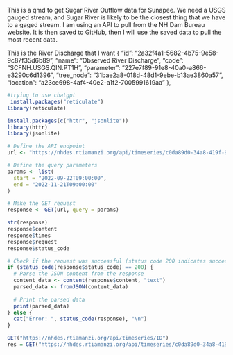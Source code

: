 This is a qmd to get Sugar River Outflow data for Sunapee. We need a USGS gauged stream, and Sugar River is likely to be the closest thing that we have to a gaged stream. I am using an API to pull from the NH Dam Bureau website. It is then saved to GitHub, then I will use the saved data to pull the most recent data. 

This is the River Discharge that I want
{
        "id": "2a32f4a1-5682-4b75-9e58-9c87f35d6b89",
        "name": "Observed River Discharge",
        "code": "SCFNH.USGS.QIN.PT1H",
        "parameter": "227e7f89-91e8-40a0-a866-e3290c6d1396",
        "tree_node": "31bae2a8-018d-48d1-9ebe-b13ae3860a57",
        "location": "a23ce698-4af4-40e2-a1f2-7005991619aa"
    },

```r
#trying to use chatgpt
 install.packages("reticulate")
library(reticulate)
```

```r
install.packages(c("httr", "jsonlite"))
library(httr)
library(jsonlite)

# Define the API endpoint
url <- "https://nhdes.rtiamanzi.org/api/timeseries/c0da89d0-34a8-419f-9864-746658cbd524/values/?start=2022-09-22T09:00:00&end=2022-11-21T09:00:00"

# Define the query parameters
params <- list(
  start = "2022-09-22T09:00:00",
  end = "2022-11-21T09:00:00"
)

# Make the GET request
response <- GET(url, query = params)

str(response)
response$content
response$times
response$request
response$status_code

# Check if the request was successful (status code 200 indicates success)
if (status_code(response$status_code) == 200) {
  # Parse the JSON content from the response
  content_data <- content(response$content, "text")
  parsed_data <- fromJSON(content_data)
  
  # Print the parsed data
  print(parsed_data)
} else {
  cat("Error: ", status_code(response), "\n")
}

GET("https://nhdes.rtiamanzi.org/api/timeseries/ID")
res = GET("https://nhdes.rtiamanzi.org/api/timeseries/c0da89d0-34a8-419f-9864-746658cbd524/values/?start=2022-09-22T09:00:00&end=2022-11-21T09:00:00")
```



